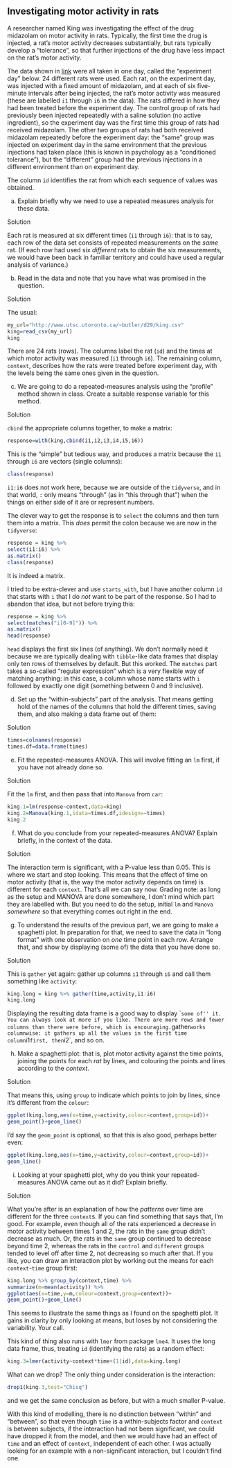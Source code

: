 ##  Investigating motor activity in rats


 A researcher named King was investigating
the effect of the drug midazolam on motor activity in rats. Typically,
the first time the drug is injected, a rat's motor activity decreases
substantially, but rats typically develop a "tolerance", so that
further injections of the drug have less impact on the rat's motor
activity.

The data shown in
[link](http://www.utsc.utoronto.ca/~butler/d29/king.csv) were all taken
in one day, called the "experiment day" below. 24 different rats
were used. Each rat, on the experiment day, was injected with a fixed
amount of midazolam, and at each of six five-minute intervals after
being injected, the rat's motor activity was measured (these are
labelled `i1` through `i6` in the data). The rats
differed in how they had been treated before the experiment day. The
control group of rats had previously been injected repeatedly with a
saline solution (no active ingredient), so the experiment day was the
first time this group of rats had received midazolam. The other two
groups of rats had both received midazolam repeatedly before the
experiment day: the "same" group was injected on experiment day in
the same environment that the previous injections had taken place (this
is known in psychology as a "conditioned tolerance"), but the
"different" group had the previous injections in a different
environment than on experiment day.

The column `id` identifies the rat from which each sequence of
values was obtained.



(a) Explain briefly why we need to use a repeated measures
analysis for these data.


Solution


Each rat is measured at six different times (`i1` through
`i6`): that is to say, each row of the data set consists of
repeated measurements on the *same* rat. (If each row had
used six *different* rats to obtain the six measurements, we
would have been back in familiar territory and could have used a
regular analysis of variance.)
    


(b) Read in the data and note that you have what was promised
in the question.


Solution


The usual:
```r
my_url="http://www.utsc.utoronto.ca/~butler/d29/king.csv"
king=read_csv(my_url)
king
```

     

There are 24 rats (rows). The columns label the rat (`id`) and
the times at which motor activity was measured (`i1` through
`i6`). The remaining column, `context`, describes how
the rats were treated before experiment day, with the levels being the
same ones given in the question.
    


(c) We are going to do a repeated-measures analysis using the
"profile" method shown in class. Create a suitable response
variable for this method.


Solution


`cbind` the appropriate columns together, to make a matrix:
```r
response=with(king,cbind(i1,i2,i3,i4,i5,i6))
```

     

This is the "simple" but tedious way, and produces a matrix because
the `i1` through `i6` are vectors (single columns):

```r
class(response)
```

 

`i1:i6` does not work here, because we are outside of the
`tidyverse`, and in that world, `:` only means
"through" (as in "this through that") when the things on either
side of it are or represent numbers.

The clever way to get the response is to `select` the columns
and then turn them into a matrix. This *does* permit the colon
because we are now in the `tidyverse`:

```r
response = king %>% 
select(i1:i6) %>%
as.matrix() 
class(response)  
```

 
It is indeed a matrix.

I tried to be extra-clever and use `starts_with`, but I have
another column `id` that starts with `i` that I do
*not* want to be part of the response. So I had to abandon that
idea, but not before trying this:

```r
response = king %>%
select(matches("i[0-9]")) %>%
as.matrix()
head(response)
```

 

`head` displays the first six lines (of anything). We don't
normally need it because we are typically dealing with
`tibble`-like data frames that display only ten rows of
themselves by default. But this worked. The `matches` part
takes a so-called "regular expression" which is a very flexible way
of matching anything: in this case, a column whose name starts with
`i` followed by exactly one digit (something between 0 and 9
inclusive). 
    


(d) Set up the "within-subjects" part of the analysis. That
means getting hold of the names of the columns that hold the
different times, saving them, and also making a data frame out of them:


Solution


```r
times=colnames(response)
times.df=data.frame(times)
```

   
    


(e) Fit the repeated-measures ANOVA. This will involve fitting
an `lm` first, if you have not already done so.


Solution


Fit the `lm` first, and then pass that into `Manova`
from `car`:
```r
king.1=lm(response~context,data=king)
king.2=Manova(king.1,idata=times.df,idesign=~times)
king.2
```

     
    


(f) What do you conclude from your repeated-measures ANOVA?
Explain briefly, in the context of the data.


Solution


The interaction term is significant, with a P-value less than
0.05. This is where we start and stop looking.
This means that the effect of time on motor activity (that is, the
way the motor activity depends on time) is different for each
`context`. That's all we can say now.
Grading note: as long as the setup and MANOVA are done somewhere,
I don't mind which part they are labelled with. But you need to do
the setup, initial `lm` and `Manova`
*somewhere* so that everything comes out right in the end.
    


(g) To understand the results of the previous part, we are going
to make a spaghetti plot. In preparation for that, we need to save
the data in "long format" with one observation on *one* time
point in each row. Arrange that, and show by displaying (some of)
the data that you have done so.


Solution


This is `gather` yet again: gather up columns `i1`
through `i6` and call them something like `activity`:
```r
king.long = king %>% gather(time,activity,i1:i6)
king.long
```

     

Displaying the resulting data frame is a good way to display ``some
of'' it. You can always look at more if you like. There are more rows
and fewer columns than there were before, which is
encouraging. `gather` works columnwise: it gathers up all the
values in the first time column `i1` first, then `i2`,
and so on.
    


(h) Make a spaghetti plot: that is, plot motor activity against
the time points, joining the points for each *rat* by lines,
and colouring the points and lines according to the *context*.


Solution


That means this, using `group` to indicate which points to
join by lines, since it's different from the `colour`: 
```r
ggplot(king.long,aes(x=time,y=activity,colour=context,group=id))+
geom_point()+geom_line()
```

     

I'd say the `geom_point` is optional, so that this is also
good, perhaps better even:

```r
ggplot(king.long,aes(x=time,y=activity,colour=context,group=id))+
geom_line()
```

 
    


(i) Looking at your spaghetti plot, why do you think your
repeated-measures ANOVA came out as it did? Explain briefly.



Solution


What you're after is an explanation of how the *patterns* over
time are different for the three `context`s. If you can find
something that says that, I'm good. For example, even though all of
the rats experienced a decrease in motor activity between times 1
and 2, the rats in the `same` group didn't decrease as
much. Or, the rats in the `same` group continued to decrease
beyond time 2, whereas the rats in the `control` and
`different` groups tended to level off after time 2, not
decreasing so much after that.
If you like, you can draw an interaction plot by working out the
means for each `context`-`time` group first:
```r
king.long %>% group_by(context,time) %>%
summarize(m=mean(activity)) %>%
ggplot(aes(x=time,y=m,colour=context,group=context))+
geom_point()+geom_line()
```

   

This seems to illustrate the same things as I found on the spaghetti
plot. It gains in clarity by only looking at means, but loses by not
considering the variability. Your call.

This kind of thing also runs with `lmer` from package
`lme4`. It uses the long data frame, thus, treating `id`
(identifying the rats) as a random effect:

```r
king.3=lmer(activity~context*time+(1|id),data=king.long)
```

 

What can we drop? The only thing under consideration is the interaction:

```r
drop1(king.3,test="Chisq")
```

 

and we get the same conclusion as before, but with a much smaller P-value.

With this kind of modelling, there is no distinction between
"within" and "between", so that even though `time` is a
within-subjects factor and `context` is between subjects, if
the interaction had not been significant, we could have dropped it
from the model, and then we would have had an effect of `time`
and an effect of `context`, independent of each other. I was
actually looking for an example with a non-significant interaction,
but I couldn't find one. 
  



